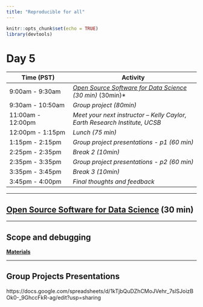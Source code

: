 ```yaml
---
title: "Reproducible for all"
---
```


```r
knitr::opts_chunk$set(echo = TRUE)
library(devtools)
``` 

# Day 5

| **Time (PST)**    | **Activity**                        |
|-------------------|-------------------------------------|
| 9:00am - 9:30am   | *[Open Source Software for Data Science](https://www.rstudio.com/resources/rstudioconf-2020/open-source-software-for-data-science/) (30 min)*  (30min)*             |
| 9:30am - 10:50am  | *Group project (80min)* |
| 11:00am - 12:00pm | *Meet your next instructor  --  Kelly Caylor,  Earth Research Institute, UCSB* |
| 12:00pm - 1:15pm  | *Lunch (75 min)*                    |
| 1:15pm - 2:15pm   | *Group project presentations - p1 (60 min)*|
| 2:25pm - 2:35pm   |  *Break 2 (10min)* 
| 2:35pm - 3:35pm   | *Group project presentations - p2 (60 min)* |
| 3:35pm - 3:45pm   | *Break 3 (10min)* 
| 3:45pm - 4:00pm   | *Final thoughts and feedback*     |

---


## [Open Source Software for Data Science](https://www.rstudio.com/resources/rstudioconf-2020/open-source-software-for-data-science/) (30 min)


---

## Scope and debugging

[**Materials**](rstudio_debugging.html)

---

## Group Projects Presentations

https://docs.google.com/spreadsheets/d/1kTjbQuDZhCMoJVehr_7slSJoizBOk0-_9GhccFkR-ag/edit?usp=sharing


